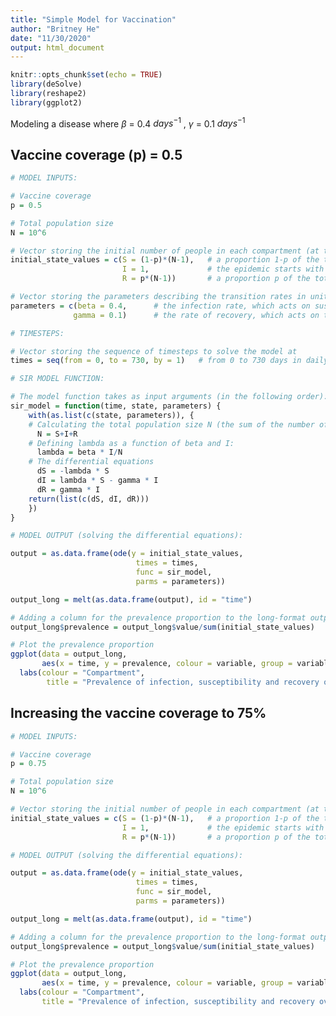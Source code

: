 ```yaml
---
title: "Simple Model for Vaccination"
author: "Britney He"
date: "11/30/2020"
output: html_document
---
```


```r
knitr::opts_chunk$set(echo = TRUE)
library(deSolve)
library(reshape2)
library(ggplot2)
```

Modeling a disease where $\beta$  = 0.4 $days^{−1}$ , $\gamma$  = 0.1 $days^{−1}$ 

## Vaccine coverage (p) = 0.5

```r
# MODEL INPUTS:

# Vaccine coverage
p = 0.5

# Total population size
N = 10^6

# Vector storing the initial number of people in each compartment (at timestep 0)
initial_state_values = c(S = (1-p)*(N-1),   # a proportion 1-p of the total population is susceptible
                         I = 1,             # the epidemic starts with a single infected person
                         R = p*(N-1))       # a proportion p of the total population is vaccinated/immune

# Vector storing the parameters describing the transition rates in units of days^-1
parameters = c(beta = 0.4,      # the infection rate, which acts on susceptibles
              gamma = 0.1)      # the rate of recovery, which acts on those infected

# TIMESTEPS:

# Vector storing the sequence of timesteps to solve the model at
times = seq(from = 0, to = 730, by = 1)   # from 0 to 730 days in daily intervals (2 years)

# SIR MODEL FUNCTION: 

# The model function takes as input arguments (in the following order): time, state and parameters
sir_model = function(time, state, parameters) {  
    with(as.list(c(state, parameters)), { 
    # Calculating the total population size N (the sum of the number of people in each compartment)
      N = S+I+R
    # Defining lambda as a function of beta and I:
      lambda = beta * I/N
    # The differential equations
      dS = -lambda * S          
      dI = lambda * S - gamma * I  
      dR = gamma * I                
    return(list(c(dS, dI, dR))) 
    })
}

# MODEL OUTPUT (solving the differential equations):

output = as.data.frame(ode(y = initial_state_values, 
                            times = times, 
                            func = sir_model,
                            parms = parameters))

output_long = melt(as.data.frame(output), id = "time")                  

# Adding a column for the prevalence proportion to the long-format output
output_long$prevalence = output_long$value/sum(initial_state_values)

# Plot the prevalence proportion
ggplot(data = output_long,                                              
       aes(x = time, y = prevalence, colour = variable, group = variable)) +  geom_line() +                                     xlab("Time (days)") + ylab("Prevalence (proportion)") + 
  labs(colour = "Compartment",            
        title = "Prevalence of infection, susceptibility and recovery over time")   
```

## Increasing the vaccine coverage to 75%


```r
# MODEL INPUTS:

# Vaccine coverage
p = 0.75

# Total population size
N = 10^6

# Vector storing the initial number of people in each compartment (at timestep 0)
initial_state_values = c(S = (1-p)*(N-1),   # a proportion 1-p of the total population is susceptible
                         I = 1,             # the epidemic starts with a single infected person
                         R = p*(N-1))       # a proportion p of the total population is vaccinated/immune

# MODEL OUTPUT (solving the differential equations):

output = as.data.frame(ode(y = initial_state_values, 
                            times = times, 
                            func = sir_model,
                            parms = parameters))

output_long = melt(as.data.frame(output), id = "time")                  

# Adding a column for the prevalence proportion to the long-format output
output_long$prevalence = output_long$value/sum(initial_state_values)

# Plot the prevalence proportion
ggplot(data = output_long,                                              
       aes(x = time, y = prevalence, colour = variable, group = variable)) +  geom_line() +                                     xlab("Time (days)") + ylab("Prevalence (proportion)") + 
  labs(colour = "Compartment",          
       title = "Prevalence of infection, susceptibility and recovery over time")   
```
